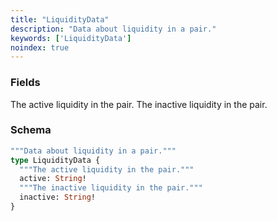 ```yaml
---
title: "LiquidityData"
description: "Data about liquidity in a pair."
keywords: ['LiquidityData']
noindex: true
---
```


### Fields

<ResponseField name="active" type="String!" required>
  The active liquidity in the pair.
</ResponseField>

<ResponseField name="inactive" type="String!" required>
  The inactive liquidity in the pair.
</ResponseField>

### Schema


```graphql 
"""Data about liquidity in a pair."""
type LiquidityData {
  """The active liquidity in the pair."""
  active: String!
  """The inactive liquidity in the pair."""
  inactive: String!
}
```
